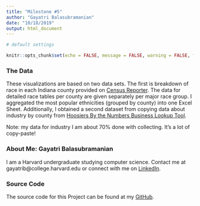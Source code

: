 ```yaml
---
title: "Milestone #5"
author: "Gayatri Balasubramanian"
date: "10/18/2019"
output: html_document
---
```


```r

# default settings

knitr::opts_chunk$set(echo = FALSE, message = FALSE, warning = FALSE, fig.width=7, fig.height=4)

```


### The Data

These visualizations are based on two data sets. The first is breakdown of race in each Indiana county provided on [Census Reporter]("https://censusreporter.org/"). The data for detailed race tables per county are given separately per major race group. I aggregated the most popular ethnicities (grouped by county) into one Excel Sheet. Additionally, I obtained a second dataset from copying data about industry by county from [Hoosiers By the Numbers Business Lookup Tool]("http://www.hoosierdata.in.gov/buslookup/BusLookup.aspx").


Note: my data for industry I am about 70% done with collecting. It's a lot of copy-paste!


### About Me: Gayatri Balasubramanian
I am a Harvard undergraduate studying computer science.
Contact me at gayatrib@college.harvard.edu or connect with me on [LinkedIn]("https://www.linkedin.com/in/gayatriabalasubramanian/").


### Source Code
The source code for this Project can be found at my [GitHub]("https://www.github.com/gayatribalasubramanian/").